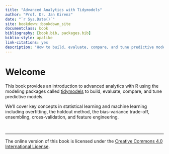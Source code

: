 ```yaml
--- 
title: "Advanced Analytics with Tidymodels"
author: "Prof. Dr. Jan Kirenz"
date: "`r Sys.Date()`"
site: bookdown::bookdown_site
documentclass: book
bibliography: [book.bib, packages.bib]
biblio-style: apalike
link-citations: yes
description: "How to build, evaluate, compare, and tune predictive models with R's Tidymodels."
---
```


# Welcome {-}

This book provides an introduction to advanced analytics with R using the modeling packages called [tidymodels](https://tidymodels.org) to build, evaluate, compare, and tune predictive models. 

We’ll cover key concepts in statistical learning and machine learning including overfitting, the holdout method, the bias-variance trade-off, ensembling, cross-validation, and feature engineering.

\



***

The online version of this book is licensed under the [Creative Commons 4.0 International License](https://creativecommons.org/licenses/by/4.0/).


\